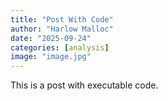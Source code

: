 ```yaml
---
title: "Post With Code"
author: "Harlow Malloc"
date: "2025-09-24"
categories: [analysis]
image: "image.jpg"
---
```


This is a post with executable code.
